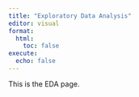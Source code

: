 ```yaml
---
title: "Exploratory Data Analysis"
editor: visual
format:
  html:
    toc: false
execute:
  echo: false
---
```


This is the EDA page.
